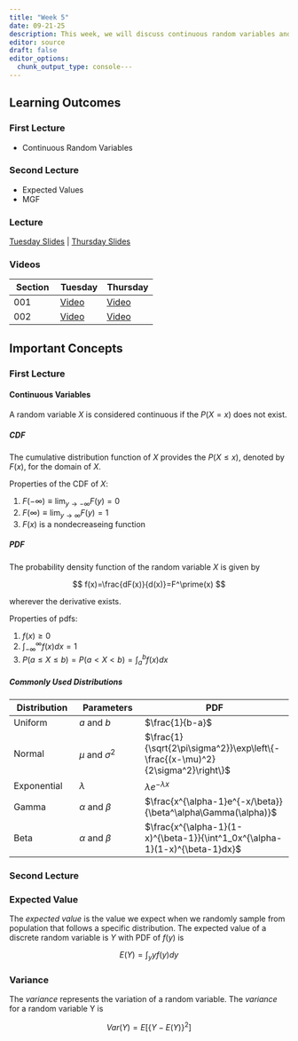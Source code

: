 ```yaml
---
title: "Week 5"
date: 09-21-25
description: This week, we will discuss continuous random variables and their properties.
editor: source
draft: false
editor_options: 
  chunk_output_type: console---
---
```


## Learning Outcomes

### First Lecture

-   Continuous Random Variables

### Second Lecture

-   Expected Values
-   MGF

### Lecture

[Tuesday Slides](https://m352.inqs.info/lectures/5a) | [Thursday Slides](https://m352.inqs.info/lectures/5b)


### Videos

| Section | Tuesday | Thursday | 
|---------|---------|----------|
| 001     |  [Video](https://youtu.be/vMTeexnSBvk)       |  [Video](https://youtu.be/ilo83oO1n6w)   |
| 002     |    [Video](https://youtu.be/u7V4YqbkDGI)     |     [Video](https://youtu.be/j0LM3yMhZCA)   |

## Important Concepts

### First Lecture

#### Continuous Variables

A random variable $X$ is considered continuous if the $P(X=x)$ does not exist.

##### CDF

The cumulative distribution function of $X$ provides the $P(X\leq x)$, denoted by $F(x)$, for the domain of $X$.

Properties of the CDF of $X$:

1.  $F(-\infty)\equiv \lim_{y\rightarrow -\infty}F(y)=0$
2.  $F(\infty)\equiv \lim_{y\rightarrow \infty}F(y)=1$
3.  $F(x)$ is a nondecreaseing function

##### PDF

The probability density function of the random variable $X$ is given by

$$
f(x)=\frac{dF(x)}{d(x)}=F^\prime(x)
$$

wherever the derivative exists.

Properties of pdfs:

1.  $f(x)\geq 0$
2.  $\int^\infty_{-\infty}f(x)dx=1$
3.  $P(a\leq X\leq b) = P(a<X<b)=\int^b_af(x)dx$

##### Commonly Used Distributions

| Distribution | Parameters | PDF |
|-----------------|-----------------|--------------------------------------|
| Uniform | $a$ and $b$ | $\frac{1}{b-a}$ |
| Normal | $\mu$ and $\sigma^2$ | $\frac{1}{\sqrt{2\pi\sigma^2}}\exp\left\{-\frac{(x-\mu)^2}{2\sigma^2}\right\}$ |
| Exponential | $\lambda$ | $\lambda e^{-\lambda x}$ |
| Gamma | $\alpha$ and $\beta$ | $\frac{x^{\alpha-1}e^{-x/\beta}}{\beta^\alpha\Gamma(\alpha)}$ |
| Beta | $\alpha$ and $\beta$ | $\frac{x^{\alpha-1}(1-x)^{\beta-1}}{\int^1_0x^{\alpha-1}(1-x)^{\beta-1}dx}$ |

### Second Lecture

### Expected Value

The *expected value* is the value we expect when we randomly sample from population that follows a specific distribution. The expected value of a discrete random variable is $Y$ with PDF of $f(y)$ is

$$
E(Y)=\int_y yf(y)dy
$$

### Variance

The *variance* represents the variation of a random variable. The *variance* for a random variable Y is

$$
Var(Y) = E[\{Y-E(Y)\}^2]
$$
